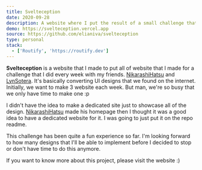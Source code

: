 ```yaml
---
title: Svelteception
date: 2020-09-28
description: A website where I put the result of a small challenge that I did every week
demo: https://svelteception.vercel.app
source: https://github.com/elianiva/svelteception
type: personal
stack:
  - ['Routify', 'https://routify.dev']
---
```


**Svelteception** is a website that I made to put all of website that I made for a challenge that I did every week with my friends. [NikarashiHatsu](https://github.com/nikarashihatsu/) and [LynSotera](https://github.com/lynsotera/). It's basically converting UI designs that we found on the internet. Initially, we want to make 3 website each week. But man, we're so busy that we only have time to make one :p

I didn't have the idea to make a dedicated site just to showcase all of the design. [NikarashiHatsu](https://github.com/nikarashihatsu/) made his homepage then I thought it was a good idea to have a dedicated website for it. I was going to just put it on the repo readme.

This challenge has been quite a fun experience so far. I'm looking forward to how many designs that I'll be able to implement before I decided to stop or don't have time to do this anymore.

If you want to know more about this project, please visit the website :)

